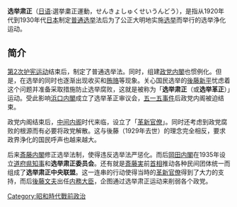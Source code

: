 '''选举肃正'''（[[日语|日语]]:選挙粛正運動，せんきょしゅくせいうんどう），是指从1920年代到1930年代[[日本|日本]]制定[[普遍選舉|普通选举]]法后为了公正大明地实施[[选举|选举]]而举行的选举浄化运动。
==简介==

[[第2次护宪运动|第2次护宪运动]]结束后，制定了普通选举法。同时，组建[[政党内閣|政党内閣]]也惯例化。但是，在选举的同时也逐渐出现收买和[[贿赂|贿赂]]等现象。关心国民选举的[[後藤新平|後藤新平]]忧虑着这个问题并准备采取措施防止选举腐败，这就是被称为「'''选举肃正'''（或'''选举革正'''）」运动。受此影响[[浜口内閣|浜口内閣]]成立了选举革正审议会，[[五一五事件|五一五事件]]后政党内阁被迫结束。

政党内阁结束后，[[中间内阁|中间内阁]]时代来临，设立了「[[革新官僚|革新官僚]]」。同时还考虑到政党腐败的根源而有必要将政党解散。这与後藤（1929年去世）的理念完全相反，要求政界浄化的国民呼声也越来越大。

后来[[斎藤内閣|斎藤内閣]]修正选举法制，使得违反选举法严惩化。而后[[岡田内閣|岡田内閣]]在1935年设立[[県知事|道府県知事]]和'''选举肃正委员会'''。还有就是[[斎藤実|斎藤実]]前[[内閣総理大臣|首相]]推动各种民间团体统一而组成了'''选举肃正中央联盟'''。这一连串的行动使得当時的[[革新官僚|革新官僚]]得到了大力的支持，而后[[後藤文夫|後藤文夫]]出任[[内務大臣|内務大臣]]，企图通过选举肃正运动来削弱各个政党。


[[Category:昭和時代戰前政治|Category:昭和時代戰前政治]]